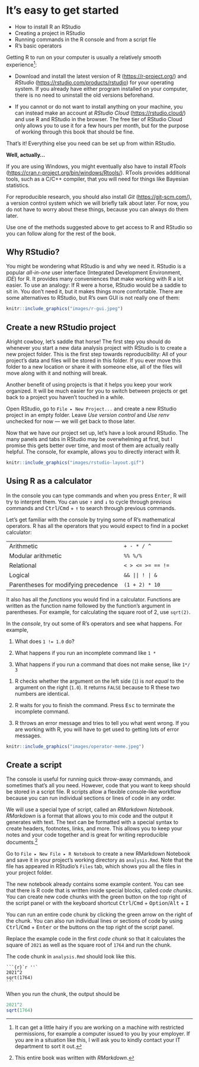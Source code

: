 # It's easy to get started

::: {.goals}
-   How to install R an RStudio
-   Creating a project in RStudio
-   Running commands in the R console and from a script file
-   R's basic operators
:::

Getting R to run on your computer is usually a relatively smooth
experience[^easy-start-1]:

[^easy-start-1]: It can get a little hairy if you are working on a machine with restricted
    permissions, for example a computer issued to you by your employer. If you are in a
    situation like this, I will ask you to kindly contact your IT department to sort it
    out.

-   Download and install the latest version of R
    ([https://r-project.org/](https://www.r-project.org/)) and *RStudio*
    ([https://rstudio.com/products/rstudio](https://www.rstudio.com/products/rstudio/))
    for your operating system. If you already have either program installed on your
    computer, there is no need to uninstall the old versions beforehand.

-   If you cannot or do not want to install anything on your machine, you can instead make
    an account at *RStudio Cloud* (<https://rstudio.cloud/>) and use R and RStudio in the
    browser. The free tier of RStudio Cloud only allows you to use it for a few hours per
    month, but for the purpose of working through this book that should be fine.

That's it! Everything else you need can be set up from within RStudio.

::: {.more}
**Well, actually...**

If you are using Windows, you might eventually also have to install *RTools*
(<https://cran.r-project.org/bin/windows/Rtools/>). RTools provides additional tools, such
as a C/C++ compiler, that you will need for things like Bayesian statistics.

For reproducible research, you should also install *Git* (<https://git-scm.com/>), a
version control system which we will briefly talk about later. For now, you do not have to
worry about these things, because you can always do them later.
:::

::: {.exercise}
Use one of the methods suggested above to get access to R and RStudio so you can follow
along for the rest of the book.
:::

## Why RStudio?

You might be wondering what RStudio is and why we need it. RStudio is a popular
*all-in-one* user interface (Integrated Development Environment, *IDE*) for R. It provides
many conveniences that make working with R a lot easier. To use an analogy: If R were a
horse, RStudio would be a saddle to sit in. You don't need it, but it makes things more
comfortable. There are some alternatives to RStudio, but R's own GUI is not really one of
them:

```r
knitr::include_graphics("images/r-gui.jpeg")
```

## Create a new RStudio project

Alright cowboy, let's saddle that horse! The first step you should do whenever you start a
new data analysis project with RStudio is to create a new project folder. This is the
first step towards reproducibility: All of your project's data and files will be stored in
this folder. If you ever move this folder to a new location or share it with someone else,
all of the files will move along with it and nothing will break.

Another benefit of using projects is that it helps you keep your work organized. It will
be much easier for you to switch between projects or get back to a project you haven't
touched in a while.

::: {.exercise}
Open RStudio, go to `File ▸ New Project...` and create a new RStudio project in an empty
folder. Leave *Use version control* and *Use renv* unchecked for now --- we will get back
to those later.
:::

Now that we have our project set up, let's have a look around RStudio. The many panels and
tabs in RStudio may be overwhelming at first, but I promise this gets better over time,
and most of them are actually really helpful. The console, for example, allows you to
directly interact with R.

```r
knitr::include_graphics("images/rstudio-layout.gif")
```

## Using R as a calculator

In the console you can type commands and when you press <kbd>Enter</kbd>, R will try to
interpret them. You can use <kbd>↑</kbd> and <kbd>↓</kbd> to cycle through previous
commands and <kbd>Ctrl</kbd>/<kbd>Cmd</kbd> + <kbd>↑</kbd> to search through previous
commands.

Let's get familiar with the console by trying some of R's mathematical operators. R has
all the operators that you would expect to find in a pocket calculator:

|                                      |                   |
|--------------------------------------|-------------------|
| Arithmetic                           | `+ - * / ^`       |
| Modular arithmetic                   | `%% %/%`          |
| Relational                           | `< > <= >= == !=` |
| Logical                              | `&& || ! | &`     |
| Parentheses for modifying precedence | `(1 + 2) * 10`    |

It also has all the *functions* you would find in a calculator. Functions are written as
the function name followed by the function's argument in parentheses. For example, for
calculating the square root of 2, use `sqrt(2)`.

::: {.exercise}
In the *console*, try out some of R's operators and see what happens. For example,

1.  What does `1 != 1.0` do?

2.  What happens if you run an incomplete command like `1 *`

3.  What happens if you run a command that does not make sense, like `1*/ 3`

::: {.answer}
1.  R checks whether the argument on the left side (`1`) is *not equal* to the argument on
    the right (`1.0`). It returns `FALSE` because to R these two numbers are identical.

2.  R waits for you to finish the command. Press <kbd>Esc</kbd> to terminate the
    incomplete command.

3.  R throws an error message and tries to tell you what went wrong. If you are working
    with R, you will have to get used to getting lots of error messages.
:::
:::

```r
knitr::include_graphics("images/operator-meme.jpeg")
```

## Create a script

The console is useful for running quick throw-away commands, and sometimes that's all you
need. However, code that you want to keep should be stored in a script file. R scripts
allow a flexible console-like workflow because you can run individual sections or lines of
code in any order.

We will use a special type of script, called an *RMarkdown Notebook*. *RMarkdown* is a
format that allows you to mix code and the output it generates with text. The text can be
formatted with a special syntax to create headers, footnotes, links, and more. This allows
you to keep your notes and your code together and is great for writing reproducible
documents.[^easy-start-2]

[^easy-start-2]: This entire book was written with *RMarkdown*.

::: {.exercise}
Go to `File ▸ New File ▸ R Notebook` to create a new RMarkdown Notebook and save it in
your project's working directory as `analysis.Rmd`. Note that the file has appeared in
RStudio's `Files` tab, which shows you all the files in your project folder.
:::

The new notebook already contains some example content. You can see that there is R code
that is written inside special blocks, called *code chunks*. You can create new code
chunks with the green button on the top right of the script panel or with the keyboard
shortcut <kbd>Ctrl</kbd>/<kbd>Cmd</kbd> + <kbd>Option</kbd>/<kbd>Alt</kbd> + <kbd>I</kbd>

You can run an entire code chunk by clicking the green arrow on the right of the chunk.
You can also run individual lines or sections of code by using
<kbd>Ctrl</kbd>/<kbd>Cmd</kbd> + <kbd>Enter</kbd> or the buttons on the top right of the
script panel.

::: {.exercise}
Replace the example code in the first *code chunk* so that it calculates the square of
`2021` as well as the square root of `1764` and run the chunk.

::: {.answer}
The code chunk in `analysis.Rmd` should look like this.

    ```{r}`r ''`
    2021^2
    sqrt(1764)
    ```

When you run the chunk, the output should be

```r
2021^2
sqrt(1764)
```
:::
:::
